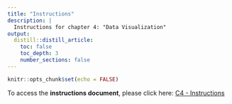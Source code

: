 ```yaml
---
title: "Instructions"
description: |
  Instructions for chapter 4: "Data Visualization" 
output:
  distill::distill_article:
    toc: false
    toc_depth: 3
    number_sections: false
---
```


```r
knitr::opts_chunk$set(echo = FALSE)
```

To access the **instructions document**, please click here: 
[C4 - Instructions](instruction_documents/SSRC_C4_Instructions.pdf) 

